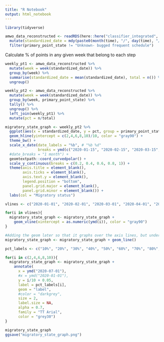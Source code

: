 ```yaml
---
title: "R Notebook"
output: html_notebook
---
```


```r
library(tidyverse)
```

```r
amwo_data_reconstructed <- readRDS(here::here("classifier_integrated", "fac_primary_state_delineation.rds")) %>% 
  mutate(standardized_date = mdy(paste0(month(time), "/", day(time), "/2020"))) %>% 
  filter(primary_point_state != "Unknown- bugged frequent schedule")
```

Calculate % of points in any given week that belong to each step
```r
weekly_pt1 <- amwo_data_reconstructed %>% 
  mutate(week = week(standardized_date)) %>% 
  group_by(week) %>% 
  summarise(standardized_date = mean(standardized_date), total = n()) %>% 
  ungroup()

weekly_pt2 <- amwo_data_reconstructed %>% 
  mutate(week = week(standardized_date)) %>% 
  group_by(week, primary_point_state) %>% 
  tally() %>% 
  ungroup() %>% 
  left_join(weekly_pt1) %>% 
  mutate(pct = n/total)
```


```r
migratory_state_graph <- weekly_pt2 %>% 
  ggplot(aes(x = standardized_date, y = pct, group = primary_point_state, col = primary_point_state)) +
  geom_hline(yintercept = c(2,4,6,8,10)/10, color = "gray90") +
  theme_bw() +
  scale_x_date(date_labels = "%b", # "%b %d"
               breaks = ymd(c("2020-01-15", "2020-02-15", "2020-03-15", "2020-04-15", "2020-05-15", "2020-06-15", "2020-07-15", "2020-08-15", "2020-09-15", "2020-10-15", "2020-11-15", "2020-12-15"))) +
  #date_breaks = "1 month") +
  geomtextpath::coord_curvedpolar() +
  scale_y_continuous(breaks = c(0.2, 0.4, 0.6, 0.8, 1)) +
  theme(axis.title = element_blank(),
        axis.ticks = element_blank(),
        axis.text.y = element_blank(),
        legend.position = "bottom",
        panel.grid.major = element_blank(),
        panel.grid.minor = element_blank()) +
  labs(col = "Migratory status")

vlines <- c("2020-01-01", "2020-02-01", "2020-03-01", "2020-04-01", "2020-05-01", "2020-06-01", "2020-07-01", "2020-08-01", "2020-09-01", "2020-10-01", "2020-11-01", "2020-12-01")

for(i in vlines){
  migratory_state_graph <- migratory_state_graph +
    geom_vline(xintercept = as.numeric(ymd(i)), color = "gray90")
}

#Adding the geom later so that it graphs over the axis lines, but under the labels
migratory_state_graph <- migratory_state_graph + geom_line()

pct_labels <- c("10%", "20%", "30%", "40%", "50%", "60%", "70%", "80%", "90%", "100%")

for(i in c(2,4,6,8,10)){
  migratory_state_graph <- migratory_state_graph +
    annotate(
      x = ymd("2020-07-01"),
      #x = ymd("2020-01-01"), 
      y = i/10 + 0.05, 
      label = pct_labels[i], 
      geom = "label", 
      #color = "darkgrey",
      size = 2,
      label.size = NA,
      alpha = 0.7,
      family = "TT Arial",
      color = "grey30")
}

migratory_state_graph
ggsave("migratory_state_graph.png")
```

